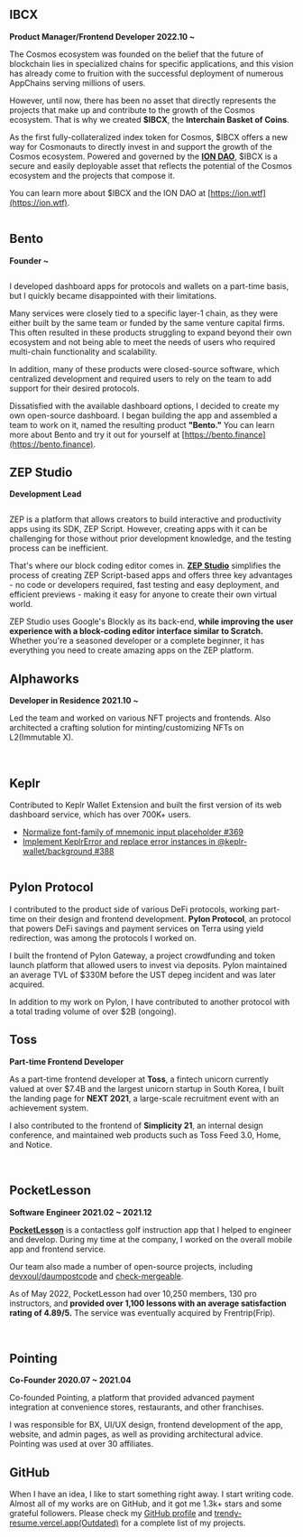 ## IBCX

**Product Manager/Frontend Developer 2022.10 ~**

The Cosmos ecosystem was founded on the belief that the future of blockchain lies in specialized chains for specific applications,
and this vision has already come to fruition with the successful deployment of numerous AppChains serving millions of users.

However, until now, there has been no asset that directly represents the projects that make up and contribute to the growth of the Cosmos ecosystem.
That is why we created **$IBCX**, the **Interchain Basket of Coins**.

As the first fully-collateralized index token for Cosmos,
$IBCX offers a new way for Cosmonauts to directly invest in and support the growth of the Cosmos ecosystem.
Powered and governed by the **[ION DAO](https://ion.wtf)**,
$IBCX is a secure and easily deployable asset that reflects the potential of the Cosmos ecosystem and the projects that compose it.

You can learn more about $IBCX and the ION DAO at [https://ion.wtf](https://ion.wtf).

<Image alt="" src="/assets/home/ibcx-1.jpg" />

## Bento

**Founder ~**

<Image alt="" src="/assets/home/bento.png" />

I developed dashboard apps for protocols and wallets on a part-time basis, but I quickly became disappointed with their limitations.

Many services were closely tied to a specific layer-1 chain, as they were either built by the same team or funded by the same venture capital firms.
This often resulted in these products struggling to expand beyond their own ecosystem
and not being able to meet the needs of users who required multi-chain functionality and scalability.

In addition, many of these products were closed-source software,
which centralized development and required users to rely on the team to add support for their desired protocols.

Dissatisfied with the available dashboard options, I decided to create my own open-source dashboard.
I began building the app and assembled a team to work on it, named the resulting product **"Bento."**
You can learn more about Bento and try it out for yourself at [https://bento.finance](https://bento.finance).

<Trophy contest="Klaymakers22" award="The Fi+ Track 2nd Place" />

<Trophy contest="Klaymakers22" award="The Ground X Challenge Winner" />

## ZEP Studio

**Development Lead**

<Image alt="" src="/assets/home/zep-studio.png" />

ZEP is a platform that allows creators to build interactive and productivity apps using its SDK, ZEP Script.
However, creating apps with it can be challenging for those without prior development knowledge, and the testing process can be inefficient.

That's where our block coding editor comes in.
**[ZEP Studio](https://www.behance.net/gallery/150851977/ZEP-STUDIO-Block-Coding-Editor)** simplifies the process of creating ZEP Script-based apps and offers three key advantages - no code or developers required,
fast testing and easy deployment, and efficient previews - making it easy for anyone to create their own virtual world.

ZEP Studio uses Google's Blockly as its back-end, **while improving the user experience with a block-coding editor interface similar to Scratch.**
Whether you're a seasoned developer or a complete beginner, it has everything you need to create amazing apps on the ZEP platform.

<Trophy contest="JUNCTION ASIA" award="ZEP Track 2nd Place" />

## Alphaworks

**Developer in Residence 2021.10 ~**

Led the team and worked on various NFT projects and frontends. Also architected a crafting solution for minting/customizing NFTs on L2(Immutable X).

<Image alt="" src="/assets/home/manythings.png" />

<ImageList>
  <Image alt="" src="/assets/home/alti-1.png" />
  <Image alt="" src="/assets/home/alti-2.png" />
</ImageList>

<ImageList>
  <Image alt="" src="/assets/home/cybergalz-1.png" />
  <Image alt="" src="/assets/home/cybergalz-2.png" />
</ImageList>

## Keplr

Contributed to Keplr Wallet Extension and built the first version of its web dashboard service, which has over 700K+ users.

- [Normalize font-family of mnemonic input placeholder #369](https://github.com/chainapsis/keplr-wallet/pull/369)
- [Implement KeplrError and replace error instances in @keplr-wallet/background #388](https://github.com/chainapsis/keplr-wallet/pull/388)

<Image alt="" src="/assets/home/keplr-1.png" />

## Pylon Protocol

I contributed to the product side of various DeFi protocols, working part-time on their design and frontend development.
**Pylon Protocol**, an protocol that powers DeFi savings and payment services on Terra using yield redirection, was among the protocols I worked on.

I built the frontend of Pylon Gateway, a project crowdfunding and token launch platform that allowed users to invest via deposits.
Pylon maintained an average TVL of $330M before the UST depeg incident and was later acquired.

In addition to my work on Pylon, I have contributed to another protocol with a total trading volume of over $2B (ongoing).

## Toss

**Part-time Frontend Developer**

As a part-time frontend developer at **Toss**, a fintech unicorn currently valued at over $7.4B and the largest unicorn startup in South Korea,
I built the landing page for **NEXT 2021**, a large-scale recruitment event with an achievement system.

I also contributed to the frontend of **Simplicity 21**, an internal design conference, and maintained web products such as Toss Feed 3.0, Home, and Notice.

<ImageList>
  <Image alt="" src="/assets/home/toss-1.png" />
  <Image alt="" src="/assets/home/toss-2.png" />
</ImageList>

<ImageList>
  <Image alt="" src="/assets/home/toss-3.png" />
  <Image alt="" src="/assets/home/toss-4.png" />
</ImageList>

## PocketLesson

**Software Engineer 2021.02 ~ 2021.12**

**[PocketLesson](https://pocketlesson.com)** is a contactless golf instruction app that I helped to engineer and develop.
During my time at the company, I worked on the overall mobile app and frontend service.

Our team also made a number of open-source projects, including [devxoul/daumpostcode](https://github.com/devxoul/daumpostcode) and [check-mergeable](https://github.com/PocketLesson/check-mergeable).

As of May 2022, PocketLesson had over 10,250 members, 130 pro instructors, and **provided over 1,100 lessons with an average satisfaction rating of 4.89/5.**
The service was eventually acquired by Frentrip(Frip).

<ImageList>
  <Image alt="" src="/assets/home/pocketlesson-1.png" />
  <Image alt="" src="/assets/home/pocketlesson-2.png" />
</ImageList>

## Pointing

**Co-Founder 2020.07 ~ 2021.04**

Co-founded Pointing, a platform that provided advanced payment integration at convenience stores, restaurants, and other franchises.

I was responsible for BX, UI/UX design, frontend development of the app, website, and admin pages, as well as providing architectural advice. Pointing was used at over 30 affiliates.

## GitHub

When I have an idea, I like to start something right away. I start writing code.
Almost all of my works are on GitHub, and it got me 1.3k+ stars and some grateful followers.
Please check my [GitHub profile](https://github.com/junhoyeo) and [trendy-resume.vercel.app(Outdated)](https://trendy-resume.vercel.app) for a complete list of my projects.

<ImageList>
  <Image alt="" src="/assets/home/github-2.png" />
  <Image alt="" src="/assets/home/github-1.png" />
</ImageList>
